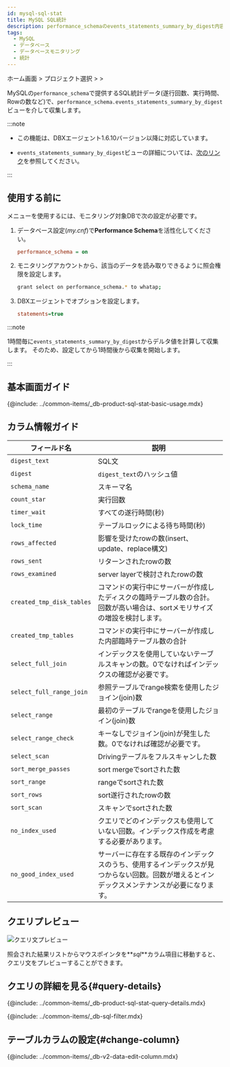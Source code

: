 ```yaml
---
id: mysql-sql-stat
title: MySQL SQL統計
description: performance_schemaのevents_statements_summary_by_digest内容を1時間ごとに収集して統計データを表示します。アクティブセッションに基づく他の'SQL統計'メニューと合わせて、SQL分析に活用できます。
tags:
  - MySQL
  - データベース
  - データベースモニタリング
  - 統計
---
```


ホーム画面 > プロジェクト選択 > <Cmdname sid="side_reportStat" className="uitext" /> > <Cmdname sid="side_mysqlStat" className="uitext" />

MySQLの`performance_schema`で提供するSQL統計データ(遂行回数、実行時間、Rowの数など)で、`performance_schema.events_statements_summary_by_digest`ビューを介して収集します。 

:::note

- この機能は、DBXエージェント1.6.10バージョン以降に対応しています。

- `events_statements_summary_by_digest`ビューの詳細については、[次のリンク](https://dev.mysql.com/doc/refman/8.0/en/performance-schema-statement-summary-tables.html)を参照してください。

:::

## 使用する前に

<Cmdname sid="side_mysqlStat" className="uitext" />メニューを使用するには、モニタリング対象DBで次の設定が必要です。

1. データベース設定(_my.cnf_)で**Performance Schema**を活性化してください。

   ```ini title='my.cnf'
   performance_schema = on
   ```

2. モニタリングアカウントから、該当のデータを読み取りできるように照会権限を設定します。

   ```bash
   grant select on performance_schema.* to whatap;
   ```

3. DBXエージェントでオプションを設定します。

   ```ini title='whatap.conf'
   statements=true
   ```

:::note

1時間毎に`events_statements_summary_by_digest`からデルタ値を計算して収集します。 そのため、設定してから1時間後から収集を開始します。

:::

## 基本画面ガイド

<ImgLang img='db-mysql-sql-stat.png' desc='MYSQL SQL 통계' />

{@include: ../common-items/_db-product-sql-stat-basic-usage.mdx} 

## カラム情報ガイド

| フィールド名                    | 説明                                                                     |
| ------------------------- | ---------------------------------------------------------------------- |
| `digest_text`             | SQL文                                                                   |
| `digest`                  | `digest_text`のハッシュ値                                                    |
| `schema_name`             | スキーマ名                                                                  |
| `count_star`              | 実行回数                                                                   |
| `timer_wait`              | すべての遂行時間(秒)                                                            |
| `lock_time`               | テーブルロックによる待ち時間(秒)                                                      |
| `rows_affected`           | 影響を受けたrowの数(insert、update、replace構文)                                   |
| `rows_sent`               | リターンされたrowの数                                                           |
| `rows_examined`           | server layerで検討されたrowの数                                                |
| `created_tmp_disk_tables` | コマンドの実行中にサーバーが作成したディスクの臨時テーブル数の合計。回数が高い場合は、sortメモリサイズの増設を検討します。        |
| `created_tmp_tables`      | コマンドの実行中にサーバーが作成した内部臨時テーブル数の合計                                         |
| `select_full_join`        | インデックスを使用していないテーブルスキャンの数。0でなければインデックスの確認が必要です。                         |
| `select_full_range_join`  | 参照テーブルでrange検索を使用したジョイン(join)数                                         |
| `select_range`            | 最初のテーブルでrangeを使用したジョイン(join)数                                          |
| `select_range_check`      | キーなしでジョイン(join)が発生した数。0でなければ確認が必要です。                                   |
| `select_scan`             | Drivingテーブルをフルスキャンした数                                                  |
| `sort_merge_passes`       | sort mergeでsortされた数                                                    |
| `sort_range`              | rangeでsortされた数                                                         |
| `sort_rows`               | sort遂行されたrowの数                                                         |
| `sort_scan`               | スキャンでsortされた数                                                          |
| `no_index_used`           | クエリでどのインデックスも使用していない回数。インデックス作成を考慮する必要があります。                           |
| `no_good_index_used`      | サーバーに存在する既存のインデックスのうち、使用するインデックスが見つからない回数。回数が増えるとインデックスメンテナンスが必要になります。 |

## クエリプレビュー

![クエリ文プレビュー](/img/db-sql-preview.png)

照会された結果リストからマウスポインタを**_sql_**カラム項目に移動すると、クエリ文をプレビューすることができます。

## クエリの詳細を見る{#query-details}

<ImgLang img='db-sql-details-postgresql.png' desc='SQL詳細' />

{@include: ../common-items/_db-product-sql-stat-query-details.mdx}

<!-- 필터 조건추가하기-->

{@include: ../common-items/_db-sql-filter.mdx}

## テーブルカラムの設定{#change-column}

{@include: ../common-items/_db-v2-data-edit-column.mdx} 
